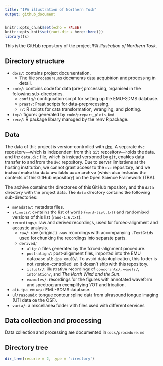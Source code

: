 ```yaml
---
title: "IPA illustration of Northern Tosk"
output: github_document
---
```


```r
knitr::opts_chunk$set(echo = FALSE)
knitr::opts_knit$set(root.dir = here::here())
library(fs)
```

This is the GitHub repository of the project *IPA illustration of Northern Tosk*.

## Directory structure

- `docs/`: contains project documentation.
  - The file `procedure.md` documents data acquisition and processing in detail.
- `code/`: contains code for data (pre-)processing, organised in the following sub-directories.
  - `config/`: configuration script for setting up the EMU-SDMS database.
  - `praat/`: Praat scripts for data-preprocessing.
  - `r/`: R scripts for data transformation, wrangling, and plotting.
- `img/`: figures generated by `code/prepare_plots.Rmd`.
- `renv/`: R package library managed by the renv R package.

## Data

The data of this project is version-controlled with [dvc](https://dvc.org).
A separate `dvc` repository---which is independent from this `git` repository---holds the data, and the `data.dvc` file, which is instead versioned by `git`, enables data transfer to and from the `dvc` repository.
Due to server limitations at the hosting institution, we cannot grant access to the `dvc` repository, and we instead make the data available as an archive (which also includes the contents of this GitHub repository) on the Open Science Framework (TBA).

The archive contains the directories of this GitHub repository and the `data` directory with the project data.
The `data` directory contains the following sub-directories:

- `metadata/`: metadata files.
- `stimuli/`: contains the list of words (`word-list.txt`) and randomised versions of this list (`rand-1:6.txt`).
- `recordings/`: raw and derived recordings, used for forced-alignment and acoustic analysis.
  - `raw/`: raw (original) `.wav` recordings with accompanying `.TextGrids` used for chunking the recordings into separate parts.
  - `derived/`
    - `align/`: files generated by the forced-alignment procedure.
    - `post-align/`: post-alignment files, imported into the EMU database `alb-ipa_emuDB/`. To avoid data duplication, this folder is not version-controlled, so it doesn't ship with this repository.
    - `illustr/`: illustrative recordings of `consonants/`, `vowels/`, `intonation/`, and *The North Wind and the Sun*.
    - `examples/`: recordings for the figures with annotated waveform and spectrogram exemplifying VOT and frication.
- `alb-ipa_emuDB/`: EMU-SDMS database.
- `ultrasound/`: tongue contour spline data from ultrasound tongue imaging (UTI data on the OSF).
- `varia/`: a miscellanea folder with files used with different services.

## Data collection and processing

Data collection and processing are documented in `docs/procedure.md`.

## Directory tree

```r
dir_tree(recurse = 2, type = "directory")
```


